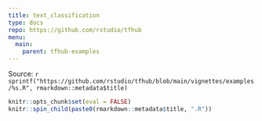 ```yaml
---
title: text_classification
type: docs
repo: https://github.com/rstudio/tfhub
menu:
  main:
    parent: tfhub-examples
---
```


<div class="source-ref">
<span class="caption">Source: </span>`r sprintf("https://github.com/rstudio/tfhub/blob/main/vignettes/examples/%s.R", rmarkdown::metadata$title)`
</div>

```r
knitr::opts_chunk$set(eval = FALSE)
knitr::spin_child(paste0(rmarkdown::metadata$title, ".R"))
```
